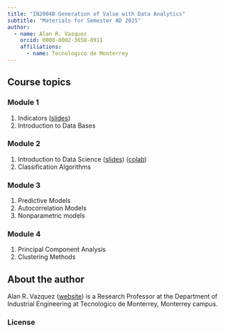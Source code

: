 ```yaml
---
title: "IN2004B Generation of Value with Data Analytics"
subtitle: "Materials for Semester AD 2025"
author: 
  - name: Alan R. Vazquez
    orcid: 0000-0002-3658-0911
    affiliations:
      - name: Tecnologico de Monterrey
---
```


## Course topics

### Module 1

1.  Indicators ([slides](/IntroductionDS/Introduction.slides.html))
2.  Introduction to Data Bases 

### Module 2

1.  Introduction to Data Science ([slides](/LinearRegression/LinearRegression.slides.html)) ([colab](https://colab.research.google.com/drive/1RPIkJNT2fdFB9jLcYGGjUx22G8JmzAPK?usp=sharing))
2.  Classification Algorithms

### Module 3

1.  Predictive Models 
2.  Autocorrelation Models
3.  Nonparametric models

### Module 4

1.  Principal Component Analysis
2.  Clustering Methods

## About the author

Alan R. Vazquez ([website](https://alanrvazquez.netlify.app/)) is a Research Professor at the Department of Industrial Engineering at Tecnologico de Monterrey, Monterrey campus.

### License


